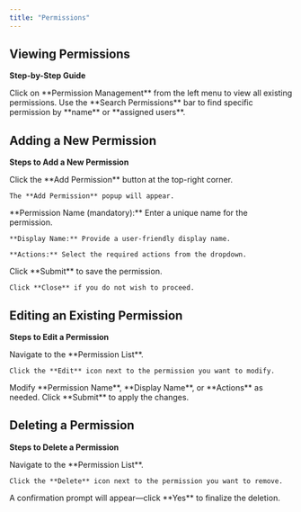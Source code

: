 ```yaml
---
title: "Permissions"
---
```


## **Viewing Permissions**

**Step-by-Step Guide**

<Steps>
  <Step title="Navigate to the Permission List Page">
    Click on **Permission Management** from the left menu to view all existing permissions.
  </Step>
  <Step title="Search for a Permission">
    Use the **Search Permissions** bar to find specific permission by **name** or **assigned users**.
  </Step>
</Steps>

## **Adding a New Permission**

**Steps to Add a New Permission**

<Steps>
  <Step title="Open the Add Permission Popup">
    Click the **Add Permission** button at the top-right corner.

    The **Add Permission** popup will appear.
  </Step>
  <Step title="Enter the Permission Details">
    **Permission Name (mandatory):** Enter a unique name for the permission.

    **Display Name:** Provide a user-friendly display name.

    **Actions:** Select the required actions from the dropdown.
  </Step>
  <Step title="Submit the New Permission">
    Click **Submit** to save the permission.

    Click **Close** if you do not wish to proceed.
  </Step>
</Steps>

## Editing an Existing Permission

**Steps to Edit a Permission**

<Steps>
  <Step title="Locate the Permission to Edit">
    Navigate to the **Permission List**.

    Click the **Edit** icon next to the permission you want to modify.
  </Step>
  <Step title="Update Permission Details">
    Modify **Permission Name**, **Display Name**, or **Actions** as needed.
  </Step>
  <Step title="Save Changes">
    Click **Submit** to apply the changes.
  </Step>
</Steps>

## Deleting a Permission

**Steps to Delete a Permission**

<Steps>
  <Step title="Locate the Permission to Delete">
    Navigate to the **Permission List**.

    Click the **Delete** icon next to the permission you want to remove.
  </Step>
  <Step title="Confirm Deletion">
    A confirmation prompt will appear—click **Yes** to finalize the deletion.
  </Step>
</Steps>